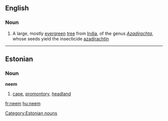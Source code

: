 ==English==

===Noun===
{{wikipedia}}
{{en-noun}}

# A large, mostly [[evergreen]] [[tree]] from [[India]], of the genus ''[[Azadirachta]]'', whose seeds yield the insecticide [[azadirachtin]]

----

==Estonian==
{{wikipedia|lang=et}}

===Noun===
'''neem'''

# {{geography|lang=et}} [[cape]], [[promontory]], [[headland]]

[[Category:Estonian nouns]]

[[fr:neem]]
[[hu:neem]]